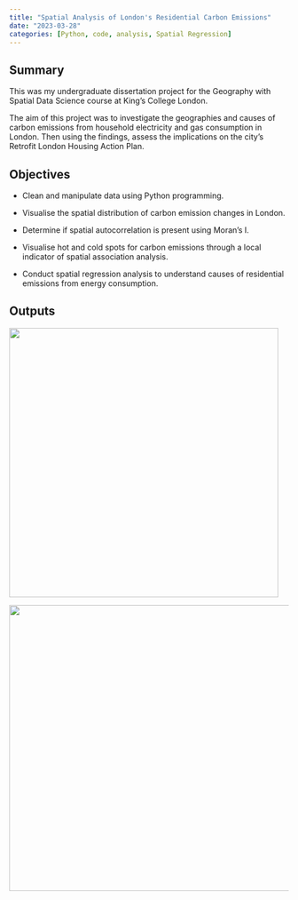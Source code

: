 ```yaml
---
title: "Spatial Analysis of London's Residential Carbon Emissions"
date: "2023-03-28"
categories: [Python, code, analysis, Spatial Regression]
---
```


## Summary 

This was my undergraduate dissertation project for the Geography with Spatial Data Science course at King's College London.

The aim of this project was to investigate the geographies and causes of carbon emissions from household electricity and gas consumption in London. Then using the findings, assess the implications on the city's Retrofit London Housing Action Plan.

## Objectives

-   Clean and manipulate data using Python programming.

-   Visualise the spatial distribution of carbon emission changes in London.

-   Determine if spatial autocorrelation is present using Moran's I.

-   Visualise hot and cold spots for carbon emissions through a local indicator of spatial association analysis.

-   Conduct spatial regression analysis to understand causes of residential emissions from energy consumption.

## Outputs

![](gas_consumption.png){fig-align="center" width="485"}

![](lisa_gas_consumption.png){fig-align="center" width="515"}
